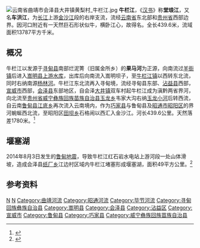 {{Infobox River
  | river_name      = 牛栏江
  | image_name      = 中国军方和武警在鲁甸“8•3”地震抢险.jpg
  | image_size      = 250px
  | caption         = [[中国武警|中国武警]]正在对[[2014年鲁甸地震|2014年鲁甸地震]]期间形成的堰塞湖进行排险作业
  | origin          = [[云南省|云南省]][[寻甸回族彝族自治县|寻甸县]][[仁德街道|仁德街道]]烂泥箐
  | mouth           = 云南省[[昭通市|昭通市]][[昭阳区|昭阳区]][[田坝乡_(昭通市)|田坝乡]]石格闹以西[[金沙江|金沙江]]
  | basin_countries = {{PRC}}
  | length          = 439.6公里
  | elevation       = 2320 米
  | mouth_elevation = 
  | discharge       = 137立方米每秒<ref>小河水文站</ref>
  | watershed       = 13787平方千米
}}
[[File:云南省曲靖市会泽县大井镇黄梨村_牛栏江.jpg|thumb]]
'''牛栏江'''，《[[汉书|汉书]]》称'''堂琅江'''，又名'''车洪江'''，为[[长江|长江]]上游[[金沙江|金沙江]]段的右岸支流，流经[[云南省|云南省]]东北部和[[贵州省|贵州省]]西部边界。因河口附近有一天然巨石形状似牛，横卧江心，故得名。全长439.6米，流域面积13787平方千米。
==概况==
牛栏江以发源于[[寻甸回族彝族自治县|寻甸县]]南部烂泥箐（旧属金所乡）的'''果马河'''为正源，向南流过[[羊街镇_(寻甸县)|羊街镇]]后进入[[嵩明县|嵩明县]][[上游水库_(嵩明)|上游水库]]，出库后向南流入嵩明坝子，至[[牛栏江镇|牛栏江镇]]以西转东北流，同时右纳南源[[杨林河_(牛栏江)|杨林河]]。牛栏江东北流再入寻甸境，流经寻甸县东部、[[沾益县|沾益县]]西部，[[宣威市|宣威市]]西部，[[会泽县|会泽县]]东部地区，自会泽[[大井镇_(会泽县)|大井镇]]双车村起牛栏江成为滇黔两省界河，向北流至[[贵州省|贵州省]][[威宁彝族回族苗族自治县|威宁彝族回族苗族自治县]][[玉龙乡_(威宁县)|玉龙乡]]韦家大沟右纳[[玉龙小河|玉龙小河]]后转西流，自云南[[鲁甸县|鲁甸县]][[江底乡_(鲁甸县)|江底乡]]再次流入云南境内，作为[[巧家县|巧家县]]与鲁甸县及[[昭通市|昭通市]][[昭阳区|昭阳区]]的界河蜿蜒西北流，至昭阳区[[田坝乡_(昭通市)|田坝乡]]石格闹以西汇入金沙江。河长439.6公里。天然落差1780米。<ref name="中国河湖大典">{{cite book zh |author=《[[中国河湖大典|中国河湖大典]]》编纂委员会 |title=《中国河湖大典·长江卷》 （上）|format=M|edition=1 |location=北京 |publisher=中国水利水电出版社 |date=2010年1月 |pages=87页 |id= ISBN 978-7-5084-6512-8}}</ref>
==堰塞湖==
2014年8月3日发生的[[鲁甸地震|鲁甸地震]]，导致牛栏江红石岩水电站上游河段一处山体滑坡，造成会泽县[[纸厂乡_(会泽县)|纸厂乡]]江边村区域内牛栏江堵塞形成堰塞湖，面积49平方公里。<ref>{{cite web | language = zh-cn | publisher = 南都网 | title = 图解牛栏江堰塞湖 | url = http://epaper.oeeee.com/A/html/2014-08/07/content_2141903.htm | date = 2014-08-07 | accessdate = 2014-11-29 }}{{dead link|date=2018年3月 |bot=InternetArchiveBot |fix-attempted=yes }}</ref>
==参考资料==
{{reflist}}

{{云南地理|水体}}
{{金沙江水系诸河流}}
{{长江水系}}

[[Category:昆明河流|N]]
[[Category:金沙江水系|N]]
[[Category:曲靖河流|Category:曲靖河流]]
[[Category:昭通河流|Category:昭通河流]]
[[Category:毕节河流|Category:毕节河流]]
[[Category:寻甸回族彝族自治县|Category:寻甸回族彝族自治县]]
[[Category:嵩明县|Category:嵩明县]]
[[Category:会泽县|Category:会泽县]]
[[Category:沾益区|Category:沾益区]]
[[Category:宣威市|Category:宣威市]]
[[Category:鲁甸县|Category:鲁甸县]]
[[Category:巧家县|Category:巧家县]]
[[Category:威宁彝族回族苗族自治县|Category:威宁彝族回族苗族自治县]]